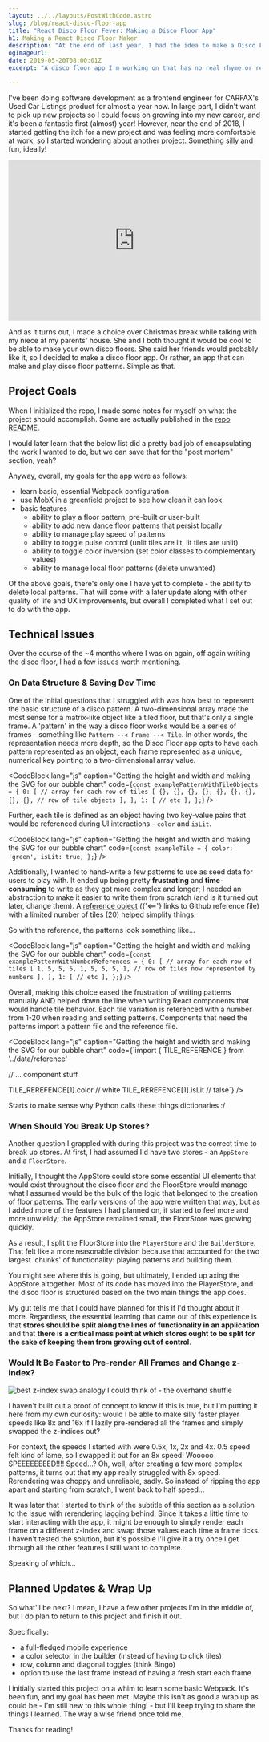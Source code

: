 ```yaml
---
layout: ../../layouts/PostWithCode.astro
slug: /blog/react-disco-floor-app
title: "React Disco Floor Fever: Making a Disco Floor App"
h1: Making a React Disco Floor Maker
description: "At the end of last year, I had the idea to make a Disco Floor making app. I finally got around to completing the first version. It's missing a lot but I've enjoyed it a ton and wanted to pull some thoughts together on it."
ogImageUrl:
date: 2019-05-20T08:00:01Z
excerpt: "A disco floor app I'm working on that has no real rhyme or reason other than it seemed like an interesting challenge. Just finished what I would call version 1.0.0 and taking a break for a bit."

---
```



I've been doing software development as a frontend engineer for CARFAX's Used Car Listings product for almost a year now. In large part, I didn't want to pick up new projects so I could focus on growing into my new career, and it's been a fantastic first (almost) year! However, near the end of 2018, I started getting the itch for a new project and was feeling more comfortable at work, so I started wondering about another project. Something silly and fun, ideally!

<iframe width="100%" height="320" src="https://www.youtube.com/embed/lZQiJOZxgfM" frameborder="0" allowfullscreen></iframe>

And as it turns out, I made a choice over Christmas break while talking with my niece at my parents' house. She and I both thought it would be cool to be able to make your own disco floors. She said her friends would probably like it, so I decided to make a disco floor app. Or rather, an app that can make and play disco floor patterns. Simple as that.

## Project Goals

When I initialized the repo, I made some notes for myself on what the project should accomplish. Some are actually published in the [repo README](https://github.com/jonopens/disco-floor/blob/master/README.md).

I would later learn that the below list did a pretty bad job of encapsulating the work I wanted to do, but we can save that for the "post mortem" section, yeah?

Anyway, overall, my goals for the app were as follows:
- learn basic, essential Webpack configuration
- use MobX in a greenfield project to see how clean it can look
- basic features
  - ability to play a floor pattern, pre-built or user-built
  - ability to add new dance floor patterns that persist locally
  - ability to manage play speed of patterns
  - ability to toggle pulse control (unlit tiles are lit, lit tiles are unlit)
  - ability to toggle color inversion (set color classes to complementary values)
  - ability to manage local floor patterns (delete unwanted)

Of the above goals, there's only one I have yet to complete - the ability to delete local patterns. That will come with a later update along with other quality of life and UX improvements, but overall I completed what I set out to do with the app.

## Technical Issues

Over the course of the ~4 months where I was on again, off again writing the disco floor, I had a few issues worth mentioning.

### On Data Structure & Saving Dev Time

One of the initial questions that I struggled with was how best to represent the basic structure of a disco pattern. A two-dimensional array made the most sense for a matrix-like object like a tiled floor, but that's only a single frame. A 'pattern' in the way a disco floor works would be a series of frames - something like `Pattern --< Frame --< Tile`. In other words, the representation needs more depth, so the Disco Floor app opts to have each pattern represented as an object, each frame represented as a unique, numerical key pointing to a two-dimensional array value.

<CodeBlock
  lang="js"
  caption="Getting the height and width and making the SVG for our bubble chart"
  code={`const examplePatternWithTileObjects = {
  0: [
    // array for each row of tiles
    [
      {}, {}, {}, {}, {}, {}, {}, {}, {}, // row of tile objects
    ],
  ],
  1: [
    // etc
  ],
};`}
/>

Further, each tile is defined as an object having two key-value pairs that would be referenced during UI interactions - `color` and `isLit`.

<CodeBlock
  lang="js"
  caption="Getting the height and width and making the SVG for our bubble chart"
  code={`const exampleTile = {
  color: 'green',
  isLit: true,
};`}
/>

Additionally, I wanted to hand-write a few patterns to use as seed data for users to play with. It ended up being pretty **frustrating** and **time-consuming** to write as they got more complex and longer; I needed an abstraction to make it easier to write them from scratch (and is it turned out later, change them). A [reference object](https://github.com/jonopens/disco-floor/blob/master/src/data/reference.js) ({'<=='} links to Github reference file\) with a limited number of tiles (20) helped simplify things.

So with the reference, the patterns look something like...

<CodeBlock
  lang="js"
  caption="Getting the height and width and making the SVG for our bubble chart"
  code={`const examplePatternWithNumberReferences = {
  0: [
    // array for each row of tiles
    [
      1, 5, 5, 5, 1, 5, 5, 5, 1, // row of tiles now represented by numbers
    ],
  ],
  1: [
    // etc
  ],
};`}
/>

Overall, making this choice eased the frustration of writing patterns manually AND helped down the line when writing React components that would handle tile behavior. Each tile variation is referenced with a number from 1-20 when reading and setting patterns. Components that need the patterns import a pattern file and the reference file. 

<CodeBlock
  lang="js"
  caption="Getting the height and width and making the SVG for our bubble chart"
  code={`import { TILE_REFERENCE } from '../data/reference'

// ... component stuff

TILE_REREFENCE[1].color // white
TILE_REREFENCE[1].isLit // false`}
/>

Starts to make sense why Python calls these things dictionaries :/

### When Should You Break Up Stores?

Another question I grappled with during this project was the correct time to break up stores. At first, I had assumed I'd have two stores - an `AppStore` and a `FloorStore`.

Initially, I thought the AppStore could store some essential UI elements that would exist throughout the disco floor and the FloorStore would manage what I assumed would be the bulk of the logic that belonged to the creation of floor patterns. The early versions of the app were written that way, but as I added more of the features I had planned on, it started to feel more and more unwieldy; the AppStore remained small, the FloorStore was growing quickly.

As a result, I split the FloorStore into the `PlayerStore` and the `BuilderStore`. That felt like a more reasonable division because that accounted for the two largest 'chunks' of functionality: playing patterns and building them.

You might see where this is going, but ultimately, I ended up axing the AppStore altogether. Most of its code has moved into the PlayerStore, and the disco floor is structured based on the two main things the app does.

My gut tells me that I could have planned for this if I'd thought about it more. Regardless, the essential learning that came out of this experience is that **stores should be split along the lines of functionality in an application** and that **there is a critical mass point at which stores ought to be split for the sake of keeping them from growing out of control**.

### Would It Be Faster to Pre-render All Frames and Change z-index?

<Image
  src="/overhand-shuffle.gif"
  alt="best z-index swap analogy I could think of - the overhand shuffle"
  width={480}
  aspectRatio="4:3"
  format="gif"
/>

I haven't built out a proof of concept to know if this is true, but I'm putting it here from my own curiosity: would I be able to make silly faster player speeds like 8x and 16x if I lazily pre-rendered all the frames and simply swapped the z-indices out?

For context, the speeds I started with were 0.5x, 1x, 2x and 4x. 0.5 speed felt kind of lame, so I swapped it out for an 8x speed! Wooooo SPEEEEEEEED!!!! Speed...? Oh, well, after creating a few more complex patterns, it turns out that my app really struggled with 8x speed. Rerendering was choppy and unreliable, sadly. So instead of ripping the app apart and starting from scratch, I went back to half speed...

It was later that I started to think of the subtitle of this section as a solution to the issue with rerendering lagging behind. Since it takes a little time to start interacting with the app, it might be enough to simply render each frame on a different z-index and swap those values each time a frame ticks. I haven't tested the solution, but it's possible I'll give it a try once I get through all the other features I still want to complete.

Speaking of which...

## Planned Updates & Wrap Up

So what'll be next? I mean, I have a few other projects I'm in the middle of, but I do plan to return to this project and finish it out.

Specifically:
- a full-fledged mobile experience
- a color selector in the builder (instead of having to click tiles)
- row, column and diagonal toggles (think Bingo)
- option to use the last frame instead of having a fresh start each frame

I initially started this project on a whim to learn some basic Webpack. It's been fun, and my goal has been met. Maybe this isn't as good a wrap up as could be - I'm still new to this whole thing! - but I'll keep trying to share the things I learned. The way a wise friend once told me.

Thanks for reading!